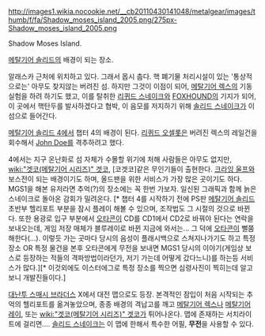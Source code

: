http://images1.wikia.nocookie.net/__cb20110430141048/metalgear/images/thumb/f/fa/Shadow_moses_island_2005.png/275px-Shadow_moses_island_2005.png

Shadow Moses Island.

[[메탈기어 솔리드]]의 배경이 되는 장소.

알래스카 근처에 위치하고 있다. 그래서 몹시 춥다. 핵 폐기물 처리시설이 있는 '통상적으로는' 아무도 찾지않는 버려진 섬. 하지만 그것이 이점이 되어, [[메탈기어 렉스]]의 기동 실험을 하려 하기도 했고, 이를 탈취한 [[리퀴드 스네이크]]와 [[FOXHOUND]]의 기지가 되어, 이 곳에서 핵탄두를 발사하겠다고 협박, 이 음모를 저지하기 위해 [[솔리드 스네이크]]가 이 섬으로 들어간다.

[[메탈기어 솔리드 4]]에서 챕터 4의 배경이 된다. [[리퀴드 오셀롯]]은 버려진 렉스의 레일건을 회수해서 [[John Doe]]를 격추하려고 했다.

4에서는 지구 온난화로 섬 자체가 수몰할 위기에 처해 사람들은 아무도 없지만, [[wiki:"겟코(메탈기어 시리즈)" 겟코]], [코겟코]같은 무인기들이 출현한다. [[크라잉 울프]]와 보스전이 되는 배경이기도 하며, 올드팬을 위한 서비스가 가장 많은 곳이기도 하다. MGS1을 해본 유저라면 추억(?)의 장소에는 꼭 한번 가보자. 일신된 그래픽과 함께 늙은 스네이크로 돌아온 감회가 밀려온다. [* 챕터 4를 시작하기 전에 PS판 [[메탈기어 솔리드]] 초반부 헬리포트 부분을 잠시 플레이 해볼 수 있으며, 조작법도 그 시절의 것으로 바뀐다. 또한 용광로 입구 부분에서 [[오타콘]]이 CD를 CD1에서 CD2로 바꿔야 된다는 연락을 보내오는데, 게임 저장 매체가 블루레이로 바뀐 지금에 와서는... 그 덕에 [[오타콘]]이 뻘쭘해한다(...). 이렇듯 가는 곳마다 당시의 음성이 플래시백으로 스쳐지나가기도 하고 특정 장소 OR 특정 물건을 본후 오타콘에게 무전을 보내면 MGS1 당시의 이야기(게임상 보스로 등장하는 적들의 격파방법이라던가, 저기 가는데 어떻게 갔다느니)를 하는등 서비스가 많다.][* 이것외에도 이스터에그로 특정 장소를 찍으면 심령사진이 찍히는데 알고보니 개발진들이다.]

[[대난투 스매시 브라더스]] X에서 대전 맵으로도 등장. 본격적인 잠입이 처음 시작되는 추억의 헬리포트를 옮겨놓았으며, 종종 배경의 격납고를 깨고 [[메탈기어 렉스]]나 [[메탈기어 레이]], 또는 [[wiki:"겟코(메탈기어 시리즈)" 겟코]]가 튀어나온다. 맵에 존재하는 서치라이트에 걸리면…. [[솔리드 스네이크]]는 이 맵에 한해서 특수한 어필, '''무전'''을 사용할 수 있다.
